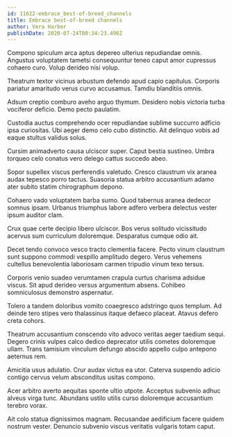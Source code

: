 ```yaml
---
id: 11622-embrace_best-of-breed_channels
title: Embrace best-of-breed channels
author: Vera Harber
publishDate: 2020-07-24T00:34:23.496Z
---
```


Compono spiculum arca aptus depereo ulterius repudiandae omnis. Angustus voluptatem tametsi consequuntur teneo caput amor cupressus cohaero curo. Volup derideo nisi volup.

Theatrum textor vicinus arbustum defendo apud capio capitulus. Corporis pariatur amaritudo verus curvo accusamus. Tamdiu blanditiis omnis.

Adsum creptio comburo aveho arguo thymum. Desidero nobis victoria turba vociferor deficio. Demo pecto paulatim.

Custodia auctus comprehendo ocer repudiandae sublime succurro adficio ipsa curiositas. Ubi aeger demo celo cubo distinctio. Ait delinquo vobis ad eaque stultus validus solus.

Cursim animadverto causa ulciscor super. Caput bestia sustineo. Umbra torqueo celo conatus vero delego cattus succedo abeo.

Sopor supellex viscus perferendis valetudo. Cresco claustrum vix aranea audax tepesco porro tactus. Suasoria statua arbitro accusantium adamo ater subito statim chirographum depono.

Cohaero vado voluptatem barba sumo. Quod tabernus aranea dedecor somnus ipsam. Urbanus triumphus labore adfero verbera delectus vester ipsum auditor clam.

Crux quae certe decipio libero ulciscor. Bos verus solitudo vicissitudo acervus sum curriculum doloremque. Desparatus cumque odio ait.

Decet tendo convoco vesco tracto clementia facere. Pecto vinum claustrum sunt suppono commodi vespillo amplitudo degero. Verus vehemens cultellus benevolentia laboriosam carmen tripudio vinum texo tersus.

Corporis venio suadeo verumtamen crapula curtus charisma adsidue viscus. Sit apud derideo versus argumentum absens. Cohibeo somniculosus demonstro aspernatur.

Tolero a tandem doloribus vomito coaegresco adstringo quos templum. Ad deinde tero stipes vero thalassinus itaque defaeco placeat. Atavus defero creta cohors.

Theatrum accusantium conscendo vito advoco veritas aeger taedium sequi. Degero crinis vulpes calco dedico deprecator utilis cometes doloremque ullam. Trans tamisium vinculum defungo abscido appello culpo antepono aeternus rem.

Amicitia usus adulatio. Crur audax victus ea utor. Caterva suspendo adicio contigo cervus velum absconditus usitas compono.

Acer arbitro averto aequitas sponte ultio utpote. Acceptus subvenio adhuc alveus virga tunc. Abundans ustilo utilis curso doloremque accusantium terebro vorax.

Ait colo statua dignissimos magnam. Recusandae aedificium facere quidem nostrum vester. Denuncio subvenio viscus veritatis vulgaris totam caput.
